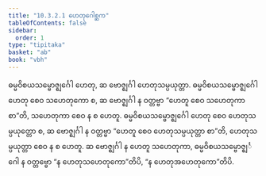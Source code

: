```yaml
---
title: "10.3.2.1 ဟေတုဂေါစ္ဆက"
tableOfContents: false
sidebar:
  order: 1
type: "tipitaka"
basket: "ab"
book: "vbh"
---
```



<DynamicBreadcrumb />

<Division number="485" book="vbh">

<Paragraph number="1618" book="vbh">
ဓမ္မဝိစယသမ္ဗောဇ္ဈင်္ဂေါ ဟေတု, ဆ ဗောဇ္ဈင်္ဂါ ဟေတုသမ္ပယုတ္တာ. ဓမ္မဝိစယသမ္ဗောဇ္ဈင်္ဂေါ ဟေတု စေဝ သဟေတုကော စ, ဆ ဗောဇ္ဈင်္ဂါ န ဝတ္တဗ္ဗာ “ဟေတူ စေဝ သဟေတုကာ စာ”တိ, သဟေတုကာ စေဝ န စ ဟေတူ. ဓမ္မဝိစယသမ္ဗောဇ္ဈင်္ဂေါ ဟေတု စေဝ ဟေတုသမ္ပယုတ္တော စ, ဆ ဗောဇ္ဈင်္ဂါ န ဝတ္တဗ္ဗာ “ဟေတူ စေဝ ဟေတုသမ္ပယုတ္တာ စာ”တိ, ဟေတုသမ္ပယုတ္တာ စေဝ န စ ဟေတူ. ဆ ဗောဇ္ဈင်္ဂါ န ဟေတူ သဟေတုကာ, ဓမ္မဝိစယသမ္ဗောဇ္ဈင်္ဂေါ န ဝတ္တဗ္ဗော “န ဟေတုသဟေတုကော”တိပိ, “န ဟေတုအဟေတုကော”တိပိ.
</Paragraph>
</Division>
